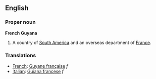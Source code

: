 ==English==

===Proper noun===
'''French Guyana'''
# A country of [[South America]] and an overseas department of [[France]].

===Translations===
*[[French]]: [[Guyane française]] ''f''
*[[Italian]]: [[Guiana francese]] ''f''